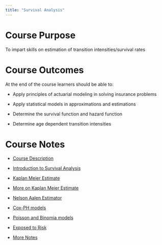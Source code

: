 ```yaml
---
title: "Survival Analysis"
---
```


# Course Purpose

To impart skills on estimation of transition intensities/survival rates

# Course Outcomes

At the end of the course learners should be able to:

-   Apply principles of actuarial modeling in solving insurance problems

-   Apply statistical models in approximations and estimations

-   Determine the survival function and hazard function

-   Determine age dependent transition intensities

# Course Notes

-   [Course Description](/pdf/SPA-2403-Survival-Analysis.pdf)

-   [Introduction to Survival Analysis](/pdf/SPA-2403-Lesson-One.pdf)

-   [Kaplan Meier Estimate](/pdf/SPA-2403-KM-ESTIMATE.pdf)

-   [More on Kaplan Meier Estimate](/pdf/Lecture-Three.pdf)

-   [Nelson Aalen Estimator](/pdf/Nelson-Aalen-Estimator.pdf)

-   [Cox-PH models](/pdf/Cox-PH-Models.pdf)

-   [Poisson and Binomia models](/pdf/Poisson%20Models.pdf)

-   [Exposed to Risk](/pdf/Exposed%20toRisk.pdf)

-   [More Notes](/pdf/SPA-2403-Notes.pdf)

